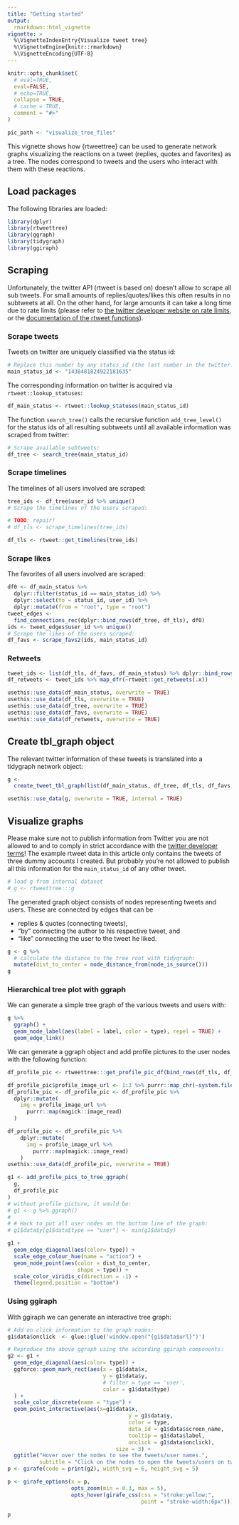 ```yaml
---
title: "Getting started"
output: 
  rmarkdown::html_vignette
vignette: >
  %\VignetteIndexEntry{Visualize tweet tree}
  %\VignetteEngine{knitr::rmarkdown}
  %\VignetteEncoding{UTF-8}
---
```


```r
knitr::opts_chunk$set(
  # eval=TRUE,
  eval=FALSE,
  # echo=TRUE,
  collapse = TRUE,
  # cache = TRUE,
  comment = "#>"
)

pic_path <- "visualize_tree_files"
```

This vignette shows how {rtweettree} can be used to generate network graphs visualizing the reactions on a tweet (replies, quotes and favorites) as a tree. The nodes correspond to tweets and the users who interact with them with these reactions. 


## Load packages

The following libraries are loaded:

```r
library(dplyr)
library(rtweettree)
library(ggraph)
library(tidygraph)
library(ggiraph)
```

## Scraping 

Unfortunately, the twitter API (rtweet is based on) doesn't allow to scrape all sub tweets. 
For small amounts of replies/quotes/likes this often results in no subtweets at all.
On the other hand, for large amounts it can take a long time due to rate limits (please refer to [the twitter developer website on rate limits](https://developer.twitter.com/en/docs/basics/rate-limiting), or the [documentation of the rtweet functions](https://docs.ropensci.org/rtweet/reference/index.html)).

### Scrape tweets

Tweets on twitter are uniquely classified via the status id:

```r
# Replace this number by any status_id (the last number in the twitter.com url of a tweet):
main_status_id <- "1438481824922181635"
```

The corresponding information on twitter is acquired via `rtweet::lookup_statuses`:

```r
df_main_status <- rtweet::lookup_statuses(main_status_id)
```

The function `search_tree()` calls the recursive function `add_tree_level()` for the status ids of all resulting subtweets until all available information was scraped from twitter:

```r
# Scrape available subtweets:
df_tree <- search_tree(main_status_id)
```

### Scrape timelines

The timelines of all users involved are scraped:

```r
tree_ids <- df_tree$user_id %>% unique()
# Scrape the timelines of the users scraped:
```


```r
# TODO: repair!
# df_tls <- scrape_timelines(tree_ids)
```


```r
df_tls <- rtweet::get_timelines(tree_ids)
```

### Scrape likes

The favorites of all users involved are scraped:

```r
df0 <- df_main_status %>%
  dplyr::filter(status_id == main_status_id) %>%
  dplyr::select(to = status_id, user_id) %>%
  dplyr::mutate(from = "root", type = "root")
tweet_edges <-
  find_connections_rec(dplyr::bind_rows(df_tree, df_tls), df0)
ids <- tweet_edges$user_id %>% unique()
# Scrape the likes of the users scraped:
df_favs <- scrape_favs2(ids, main_status_id)
```

### Retweets
```r
tweet_ids <- list(df_tls, df_favs, df_main_status) %>% dplyr::bind_rows() %>% pull(status_id) %>% unique()
df_retweets <- tweet_ids %>% map_dfr(~rtweet::get_retweets(.x))
```



```r
usethis::use_data(df_main_status, overwrite = TRUE)
usethis::use_data(df_tls, overwrite = TRUE)
usethis::use_data(df_tree, overwrite = TRUE)
usethis::use_data(df_favs, overwrite = TRUE)
usethis::use_data(df_retweets, overwrite = TRUE)
```

## Create tbl_graph object

The relevant twitter information of these tweets is translated into a tidygraph network object: 

```r
g <-
  create_tweet_tbl_graph(list(df_main_status, df_tree, df_tls, df_favs, df_retweets))
```


```r
usethis::use_data(g, overwrite = TRUE, internal = TRUE)
```



## Visualize graphs

Please make sure not to publish information from Twitter you are not allowed to and to comply in strict accordance with the [twitter developer terms](https://developer.twitter.com/en/developer-terms/more-on-restricted-use-cases)! The example rtweet data in this article only contains the tweets of three dummy accounts I created. But probably you're not allowed to publish all this information for the `main_status_id` of any other tweet.

```r
# load g from internal dataset
# g <- rtweettree:::g
```

The generated graph object consists of nodes representing tweets and users. These are connected by edges that can be 

* replies & quotes (connecting tweets),
* "by" connecting the author to his respective tweet, and 
* "like" connecting the user to the tweet he liked. 

```r
g <- g %>%     
  # calculate the distance to the tree root with tidygraph:
  mutate(dist_to_center = node_distance_from(node_is_source()))
g
```

### Hierarchical tree plot with ggraph

We can generate a simple tree graph of the various tweets and users with:

```r
g %>% 
  ggraph() + 
  geom_node_label(aes(label = label, color = type), repel = TRUE) + 
  geom_edge_link()
```

We can generate a ggraph object and add profile pictures to the user nodes with the following function: 

```r
df_profile_pic <- rtweettree:::get_profile_pic_df(bind_rows(df_tls, df_favs, df_main_status))
```
```r
df_profile_pic$profile_image_url <- 1:3 %>% purrr::map_chr(~system.file("profile_pics", paste0(.x, ".png"), package = "rtweettree"))
df_profile_pic <- df_profile_pic <- df_profile_pic %>%
  dplyr::mutate(
    img = profile_image_url %>%
      purrr::map(magick::image_read)
  )

```

```r
df_profile_pic <- df_profile_pic %>%
    dplyr::mutate(
      img = profile_image_url %>%
        purrr::map(magick::image_read)
    )
usethis::use_data(df_profile_pic, overwrite = TRUE)
```

```r
g1 <- add_profile_pics_to_tree_ggraph(
  g,
  df_profile_pic
)
# without profile picture, it would be:
# g1 <- g %>% ggraph()
# 
# # Hack to put all user nodes on the bottom line of the graph:
# g1$data$y[g1$data$type == "user"] <- min(g1$data$y)

g1 +
  geom_edge_diagonal(aes(color= type)) +
  scale_edge_colour_hue(name = "action") +
  geom_node_point(aes(color = dist_to_center,
                      shape = type)) + 
  scale_color_viridis_c(direction = -1) + 
  theme(legend.position = "bottom")
```


### Using ggiraph

With ggiraph we can generate an interactive tree graph:


```r
# Add on click information to the graph nodes:
g1$data$onclick  <- glue::glue('window.open("{g1$data$url}")')

# Reproduce the above ggraph using the according ggiraph components:
g2 <- g1 +
  geom_edge_diagonal(aes(color= type)) +
  ggforce::geom_mark_rect(aes(x = g1$data$x,
                              y = g1$data$y,
                              # filter = type == 'user',
                              color = g1$data$type)
  ) +
  scale_color_discrete(name = "type") +
  geom_point_interactive(aes(x=g1$data$x,
                                      y = g1$data$y,
                                      color = type,
                                      data_id = g1$data$screen_name,
                                      tooltip = g1$data$label,
                                      onclick = g1$data$onclick),
                                  size = 3) +
  ggtitle("Hover over the nodes to see the tweets/user names.", 
          subtitle = "Click on the nodes to open the tweets/users on twitter.com")
p <- girafe(code = print(g2), width_svg = 6, height_svg = 5)

p <- girafe_options(x = p,
                    opts_zoom(min = 0.3, max = 5),
                    opts_hover(girafe_css(css = "stroke:yellow;",
                                          point = "stroke-width:6px")))

p
```
